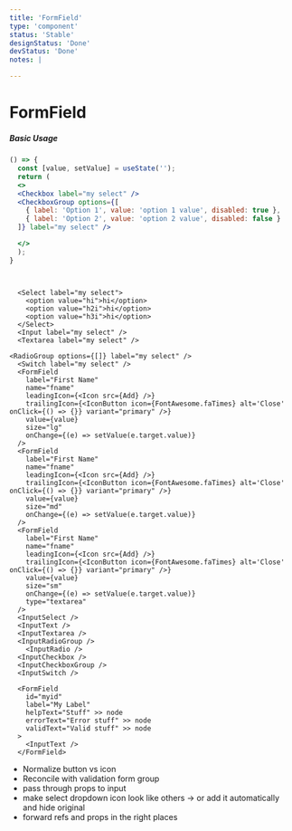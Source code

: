 ```yaml
---
title: 'FormField'
type: 'component'
status: 'Stable'
designStatus: 'Done'
devStatus: 'Done'
notes: |

---
```



# FormField

<SingleComponentStatus frontmatter={props?.pageContext?.frontmatter} />


##### Basic Usage

```jsx live
() => {
  const [value, setValue] = useState('');
  return (
  <>
  <Checkbox label="my select" />
  <CheckboxGroup options={[
    { label: 'Option 1', value: 'option 1 value', disabled: true },
    { label: 'Option 2', value: 'option 2 value', disabled: false }
  ]} label="my select" />

  </>
  );
}
```

```


  <Select label="my select">
    <option value="hi">hi</option>
    <option value="h2i">hi</option>
    <option value="h3i">hi</option>
  </Select>
  <Input label="my select" />
  <Textarea label="my select" />

<RadioGroup options={[]} label="my select" />
  <Switch label="my select" />
  <FormField
    label="First Name"
    name="fname"
    leadingIcon={<Icon src={Add} />}
    trailingIcon={<IconButton icon={FontAwesome.faTimes} alt='Close' onClick={() => {}} variant="primary" />}
    value={value}
    size="lg"
    onChange={(e) => setValue(e.target.value)}
  />
  <FormField
    label="First Name"
    name="fname"
    leadingIcon={<Icon src={Add} />}
    trailingIcon={<IconButton icon={FontAwesome.faTimes} alt='Close' onClick={() => {}} variant="primary" />}
    value={value}
    size="md"
    onChange={(e) => setValue(e.target.value)}
  />
  <FormField
    label="First Name"
    name="fname"
    leadingIcon={<Icon src={Add} />}
    trailingIcon={<IconButton icon={FontAwesome.faTimes} alt='Close' onClick={() => {}} variant="primary" />}
    value={value}
    size="sm"
    onChange={(e) => setValue(e.target.value)}
    type="textarea"
  />
  <InputSelect />
  <InputText />
  <InputTextarea />
  <InputRadioGroup />
    <InputRadio />
  <InputCheckbox />
  <InputCheckboxGroup />
  <InputSwitch />

  <FormField
    id="myid"
    label="My Label"
    helpText="Stuff" >> node
    errorText="Error stuff" >> node
    validText="Valid stuff" >> node
  >
    <InputText />
  </FormField>

```

- Normalize button vs icon
- Reconcile with validation form group
- pass through props to input
- make select dropdown icon look like others -> or add it automatically and hide original
- forward refs and props in the right places